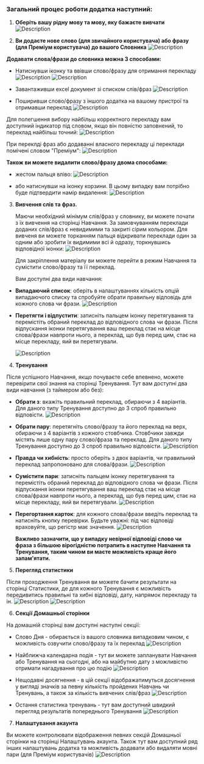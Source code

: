 ### Загальний процес роботи додатка наступний:

1. **Оберіть вашу рідну мову та мову, яку бажаєте вивчати**
   ![Description](/flow/assets/add_lang_pair_uk.jpg)

2. **Ви додаєте нове слово (для звичайного користувача) або фразу (для Преміум користувача) до вашого Словника**
   ![Description](/flow/assets/dictionary_uk.jpg)

**Додавати слова/фрази до словника можна 3 способами:**

- Натиснувши іконку та ввівши слово/фразу для отримання перекладу
  ![Description](/flow/assets/word_translate_uk.jpg)
  ![Description](/flow/assets/phrase_translate_uk.jpg)

- Завантаживши excel документ зі списком слів/фраз
  ![Description](/flow/assets/import_excel_uk.jpg)

- Поширивши слово/фразу з іншого додатка на вашому пристрої та отримавши переклад
  ![Description](/flow/assets/send_from_app.jpg)

Для полегшення вибору найбільш корректного перекладу вам доступний індикатор під словом, якщо він повністю заповнений, то переклад найбільш точний:
![Description](/flow/assets/translate_quality_uk.jpg)

При переклді фраз або додаванні власного перекладу ці переклади помічені словом "Преміум":
![Description](/flow/assets/custom_translate_uk.jpg)

**Також ви можете видалити слово/фразу двома способами:**

- жестом пальця вліво:
  ![Description](/flow/assets/remove_swipe_uk.jpg)

- або натиснувши на іконку корзини. В цьому випадку вам потрібно буде підтвердити намір видалення:
  ![Description](/flow/assets/trash_can.jpg)

3. **Вивчення слів та фраз.**

   Маючи необхідний мінімум слів/фраз у словнику, ви можете почати з їх вивчення на сторінці Навчання. За замовчуванням переклади доданих слів/фраз є невидимими та закриті сірим кольором. Для вивченя ви можете торканням пальця відкривати переклади один за одним або зробити їх видимими всі й одразу, торкнувшись відповідної іконки:
   ![Description](/flow/assets/learning_unblur_uk.gif)

   Для закріплення матеріалу ви можете перейти в режим Навчання та сумістити слово/фразу та її переклад.

   Вам доступні два види навчання:

- **Випадаючий список**: оберіть в налаштуваннях кількість опцій випадаючого списку та спробуйте обрати правильну відповідь для кожного слова чи фрази.
  ![Description](/flow/assets/learning_dropdown_uk.jpg)

- **Перетягти і відпустити**: затисніть пальцем іконку перетягування та перемістіть обраний переклад до відповідного слова чи фрази. Після відпускання іконки перетягування ваш переклад стає на місце слова/фрази навпроти нього, а переклад, що був перед цим, стає на місце перекладу, яий ви перетягували.

  ![Description](/flow/assets/match_pairs_learning.gif)

4. **Тренування**

Після успішного Навчання, якщо почуваєте себе впевнено, можете перевірити свої знання на сторінці Тренування. Тут вам доступні два види навчання (з таймером або без):

- **Обрати з**: вкажіть правильний переклад, обираючи з 4 варіантів. Для даного типу Тренування доступно до 3 спроб правильно відповісти.
  ![Description](/flow/assets/training_choose_from_uk.jpg)

- **Обрати пару**: перетягніть слово/фразу та його переклад на верх, обираючи з 4 варіантів з кожного стовбчика. Стовбчики завжди містять лише одну пару слово/фраза та переклад. Для даного типу Тренування доступно до 3 спроб правильно відповісти.
  ![Description](/flow/assets/training_choose_pair_uk.jpg)

- **Правда чи хибність**: просто оберіть з двох варіантів, чи правильний переклад запропоновано для слова/фрази.
  ![Description](/flow/assets/training_true_false_uk.jpg)

- **Сумістити пари**: затисніть пальцем іконку перетягування та перемістіть обраний переклад до відповідного слова чи фрази. Після відпускання іконки перетягування ваш переклад стає на місце слова/фрази навпроти нього, а переклад, що був перед цим, стає на місце перекладу, яий ви перетягували.
  ![Description](/flow/assets/match_pairs_training.gif)

- **Перегортання карток**: для кожного слова/фрази введіть переклад та натисніть кнопку перевірки. Будьте уважні: під час відповіді враховуйте, що регістр має значення.
  ![Description](/flow/assets/training_flip_cards_uk.jpg)

  **Важливо зазначити, що у випадку невірної відповіді слово чи фраза з більшою вірогідністю потрапить в наступне Навчання та Тренування, таким чином ви маєте можливість краще його запам'ятати.**

5. **Перегляд статистики**

Після проходження Тренування ви можете бачити результати на сторінці Статистики, де для кожного Тренування є можливість передивитись правильні та хибні відповіді, дату, напрямок перекладу та ін.
![Description](/flow/assets/statistics_uk.jpg)
![Description](/flow/assets/training_summary_uk.jpg)

6. **Секції Домашньої сторінки**

На домашній сторінці вам доступні наступні секції:

- Слово Дня - обирається із вашого словника випадковим чином, є можливість озвучити слово/фразу та їх переклад
  ![Description](/flow/assets/word_of_day_uk.jpg)

- Найближча календарна подія - тут ви можете запланувати Навчання або Тренування на сьогодні, або на майбутню дату з можливістю отримати нагадування про цю подію
  ![Description](/flow/assets/calendar_event_uk.jpg)

- Нещодавні досягнення - в цій секції відображатимуться досягнення у вигляді значків за певну кількість пройдених Навчань чи Тренувань, а також за кількість вивчених слів/фраз
  ![Description](/flow/assets/achievements_uk.jpg)

- Остання статистика тренувань - тут вам доступний швидкий перегляд результатів попереднього Тренування
  ![Description](/flow/assets/latest_stats_uk.jpg)

7. **Налаштування акаунта**

Ви можете контролювати відображення певних секцій Домашньої сторінки на сторінці Налаштувань акаунта. Також тут вам доступний ряд інших налаштувань додатка та можливість додавати або видаляти мовні пари (для Преміум користувачів)
![Description](/flow/assets/account_uk.jpg)
